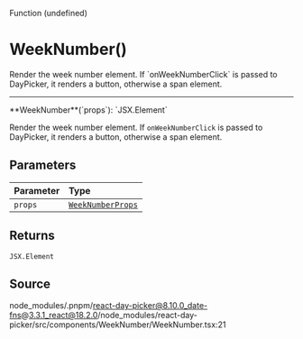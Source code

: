 <SectionTitle>Function (undefined)</SectionTitle>

# WeekNumber()

<Description>
  Render the week number element. If `onWeekNumberClick` is passed to DayPicker,
  it renders a button, otherwise a span element.
</Description>

---

<a id="undefined" name="undefined"></a>

<SignatureMemberIdentifier>
  **WeekNumber**(`props`): `JSX.Element`
</SignatureMemberIdentifier>

Render the week number element. If `onWeekNumberClick` is passed to DayPicker, it
renders a button, otherwise a span element.

## Parameters

| Parameter | Type                                                         |
| :-------- | :----------------------------------------------------------- |
| `props`   | [`WeekNumberProps`](/docs/api/interfaces/WeekNumberProps.md) |

## Returns

`JSX.Element`

## Source

node_modules/.pnpm/react-day-picker@8.10.0_date-fns@3.3.1_react@18.2.0/node_modules/react-day-picker/src/components/WeekNumber/WeekNumber.tsx:21
